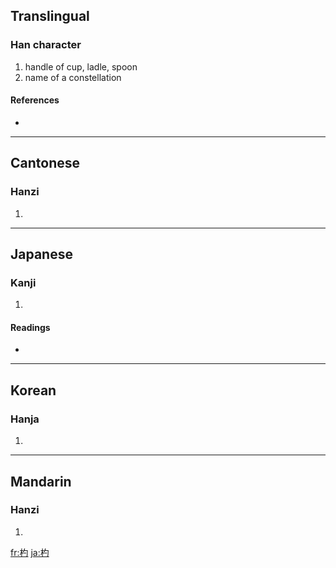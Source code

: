 ==Translingual==

===Han character===
{{Han char|rn=75|rad=木|as=03|sn=7|four=4792<sub>0</sub>|canj=木心戈 (DPI), 木心一 (DPM)}}

# handle of cup, ladle, spoon
# name of a constellation

====References====
* {{Han ref|kx=0511.190|dkj=14466|dj=0897.020|hdz=21161.050|uh=6753|ud=26451|bh=A840|bd=43072}}

----

==Cantonese==

===Hanzi===
{{yue-hanzi|jyut=|y=seuk3}}

# {{defn|Cantonese}}

----

==Japanese==

===Kanji===
{{ja-kanji|grade=|rs=木03}}

# {{defn|Japanese}}

====Readings====
* {{ja-readings|on=[[ひょう]] (hyō), [[てき]] (teki), [[しゃく]] (shaku)|kun=[[ひしゃく]] (hishaku)}}

----

==Korean==

===Hanja===
{{ko-hanja|hangeul=[[표]], [[작]]|eumhun=|rv=pyo, jak|mr=p'yo, chak|y=phyo, cak}}

# {{defn|Korean}}

----

==Mandarin==

===Hanzi===
{{cmn-hanzi|pin=[[sháo]] ([[shao2]])|wg=shao<sup>2</sup>}}

# {{defn|Mandarin}}

[[fr:杓]]
[[ja:杓]]